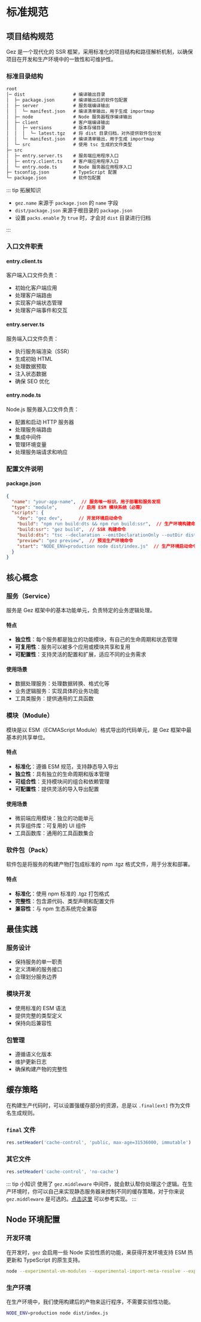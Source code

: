 # 标准规范

## 项目结构规范

Gez 是一个现代化的 SSR 框架，采用标准化的项目结构和路径解析机制，以确保项目在开发和生产环境中的一致性和可维护性。

### 标准目录结构

```txt
root
│─ dist                  # 编译输出目录
│  ├─ package.json       # 编译输出后的软件包配置
│  ├─ server             # 服务端编译输出
│  │  └─ manifest.json   # 编译清单输出，用于生成 importmap
│  ├─ node               # Node 服务器程序编译输出
│  ├─ client             # 客户端编译输出
│  │  ├─ versions        # 版本存储目录
│  │  │  └─ latest.tgz   # 将 dist 目录归档，对外提供软件包分发
│  │  └─ manifest.json   # 编译清单输出，用于生成 importmap
│  └─ src                # 使用 tsc 生成的文件类型
├─ src
│  ├─ entry.server.ts    # 服务端应用程序入口
│  ├─ entry.client.ts    # 客户端应用程序入口
│  └─ entry.node.ts      # Node 服务器应用程序入口
├─ tsconfig.json         # TypeScript 配置
└─ package.json          # 软件包配置
```

::: tip 拓展知识
- `gez.name` 来源于 `package.json` 的 `name` 字段
- `dist/package.json` 来源于根目录的 `package.json`
- 设置 `packs.enable` 为 `true` 时，才会对 `dist` 目录进行归档

:::

### 入口文件职责

#### entry.client.ts
客户端入口文件负责：
- 初始化客户端应用
- 处理客户端路由
- 实现客户端状态管理
- 处理客户端事件和交互

#### entry.server.ts
服务端入口文件负责：
- 执行服务端渲染（SSR）
- 生成初始 HTML
- 处理数据预取
- 注入状态数据
- 确保 SEO 优化

#### entry.node.ts
Node.js 服务器入口文件负责：
- 配置和启动 HTTP 服务器
- 处理服务端路由
- 集成中间件
- 管理环境变量
- 处理服务端请求和响应

### 配置文件说明

#### package.json

```json
{
  "name": "your-app-name",  // 服务唯一标识，用于部署和服务发现
  "type": "module",        // 启用 ESM 模块系统（必需）
  "scripts": {
    "dev": "gez dev",      // 开发环境启动命令
    "build": "npm run build:dts && npm run build:ssr",  // 生产环境构建命令
    "build:ssr": "gez build",  // SSR 构建命令
    "build:dts": "tsc --declaration --emitDeclarationOnly --outDir dist/src",  // 类型声明文件生成命令
    "preview": "gez preview",  // 预览生产环境命令
    "start": "NODE_ENV=production node dist/index.js"  // 生产环境启动命令
  }
}
```

## 核心概念

### 服务（Service）

服务是 Gez 框架中的基本功能单元，负责特定的业务逻辑处理。

#### 特点
- **独立性**：每个服务都是独立的功能模块，有自己的生命周期和状态管理
- **可复用性**：服务可以被多个应用或模块共享和复用
- **可配置性**：支持灵活的配置和扩展，适应不同的业务需求

#### 使用场景
- 数据处理服务：处理数据转换、格式化等
- 业务逻辑服务：实现具体的业务功能
- 工具类服务：提供通用的工具函数

### 模块（Module）

模块是以 ESM（ECMAScript Module）格式导出的代码单元，是 Gez 框架中最基本的共享单位。

#### 特点
- **标准化**：遵循 ESM 规范，支持静态导入导出
- **独立性**：具有独立的生命周期和版本管理
- **可组合性**：支持模块间的组合和依赖管理
- **可配置性**：提供灵活的导入导出配置

#### 使用场景
- 微前端应用模块：独立的功能单元
- 共享组件库：可复用的 UI 组件
- 工具函数库：通用的工具函数集合

### 软件包（Pack）

软件包是将服务的构建产物打包成标准的 npm .tgz 格式文件，用于分发和部署。

#### 特点
- **标准化**：使用 npm 标准的 .tgz 打包格式
- **完整性**：包含源代码、类型声明和配置文件
- **兼容性**：与 npm 生态系统完全兼容

## 最佳实践

### 服务设计
- 保持服务的单一职责
- 定义清晰的服务接口
- 合理划分服务边界

### 模块开发
- 使用标准的 ESM 语法
- 提供完整的类型定义
- 保持向后兼容性

### 包管理
- 遵循语义化版本
- 维护更新日志
- 确保构建产物的完整性

## 缓存策略

在构建生产代码时，可以设置强缓存部分的资源，总是以 `.final[ext]` 作为文件名生成规则。

### `final` 文件
```ts
res.setHeader('cache-control', 'public, max-age=31536000, immutable')
```

### 其它文件
```ts
res.setHeader('cache-control', 'no-cache')
```

::: tip 小知识
使用了 `gez.middleware` 中间件，就会默认帮你处理这个逻辑。在生产环境时，你可以自己来实现静态服务器来控制不同的缓存策略，对于你来说 `gez.middleware` 是可选的。[点击这里](https://github.com/dp-os/gez/blob/master/packages/core/src/utils/middleware.ts) 可以参考实现。
:::

## Node 环境配置

### 开发环境
在开发时，`gez` 会启用一些 Node 实验性质的功能，来获得开发环境支持 ESM 热更新和 TypeScript 的原生支持。

```bash
node --experimental-vm-modules --experimental-import-meta-resolve --experimental-strip-types
```

### 生产环境
在生产环境中，我们使用构建后的产物来运行程序，不需要实验性功能。

```bash
NODE_ENV=production node dist/index.js
```
